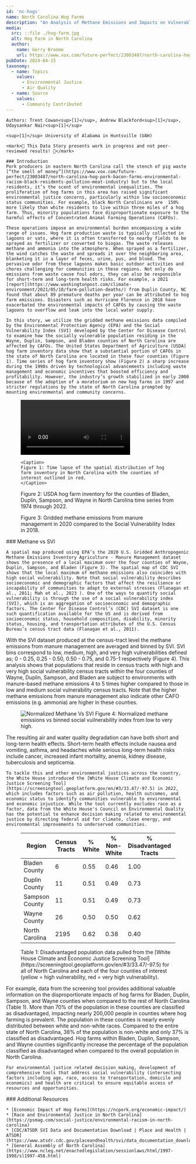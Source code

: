 ---
id: 'nc-hogs'
name: North Carolina Hog Farms
description: "An Analysis of Methane Emissions and Impacts on Vulnerable Communities"
media:
  src: ::file ./hog-farm.jpg
  alt: Hog Farm in North Carolina
  author:
    name: Gerry Broome
    url: https://www.vox.com/future-perfect/23003487/north-carolina-hog-pork-bacon-farms-environmental-racism-black-residents-pollution-meat-industry
pubDate: 2024-04-15
taxonomy:
  - name: Topics
    values:
      - Environmental Justice
      - Air Quality
  - name: Source
    values:
      - Community Contributed
---

<style>{`
  .data-table {
    display: flex;
    gap: 2rem;
    justify-content: center; /* Center the table */
    margin: 0 auto; /* Center the table */
  }
  .data-table thead th,
  .data-table tbody td {
    text-align: center;
    white-space: nowrap;
    padding: 0 1rem; /* Add horizontal padding */
  }
  .high-val {
    background: #F0DADE;
  }
  .mid-val {
    background: #FAF4E1;
  }
  .low-val {
    background: #E2EFE6;
  }
  @media only screen and (max-width: 544px) {
    .data-table {
      flex-flow: column;
    }
  }
`}</style>

<Block>
  <Prose>

    Authors: Trent Cowan<sup>[1]</sup>, Andrew Blackford<sup>[1]</sup>, Udaysankar Nair<sup>[1]</sup>

    <sup>[1]</sup> University of Alabama in Huntsville (UAH)

    <mark>🚧 This Data Story presents work in progress and not peer-reviewed results! 🚧</mark>

    ### Introduction
    Pork producers in eastern North Carolina call the stench of pig waste [“the smell of money”](https://www.vox.com/future-perfect/23003487/north-carolina-hog-pork-bacon-farms-environmental-racism-black-residents-pollution-meat-industry) but to the local residents, it’s the scent of environmental inequalities. The proliferation of hog farms in this area has raised significant environmental justice concerns, particularly within low socioeconomic status communities. For example, black North Carolinians are  150% more likely than white residents to live within three miles of a hog farm. Thus, minority populations face disproportionate exposure to the harmful effects of Concentrated Animal Farming Operations (CAFOs).  

    These operations impose an environmental burden encompassing a wide range of issues. Hog farm production waste is typically collected in lagoons or vats, where it is often transferred to nearby fields to be sprayed as fertilizer or converted to biogas. The waste releases methane and ammonia into the atmosphere. When sprayed as a fertilizer, the wind catches the waste and spreads it over the neighboring area, blanketing it in a layer of feces, urine, pus, and blood. The pervasive odor from these lagoons makes basic outdoor activities and chores challenging for communities in these regions. Not only do emissions from waste cause foul odors, they can also be responsible for short-term and long-term health risks. For example, a 2021 [report](https://www.washingtonpost.com/climate-environment/2021/05/10/farm-pollution-deaths/) from Duplin County, NC found that about 89 premature deaths per year can be attributed to hog farm emissions. Disasters such as Hurricane Florence in 2018 have exacerbated the environmental impacts of CAFOs by causing the waste lagoons to overflow and leak into the local water supply. 

    In this story, we utilize the gridded methane emissions data compiled by the Environmental Protection Agency (EPA) and the Social Vulnerability Index (SVI) developed by the Center for Disease Control to examine how the socially vulnerable population residing in the Wayne, Duplin, Sampson, and Bladen counties of North Carolina are affected by CAFOs. The United States Department of Agriculture (USDA) hog farm inventory data show that a substantial portion of CAFOs in the state of North Carolina are located in these four counties (Figure 1). Time series of hog farm inventory show (Figure 2) a sharp increase during the 1990s driven by technological advancements including waste management and economic incentives that boosted efficiency and profitability. However, the industry’s growth stabilized in early 2000 because of the adoption of a moratorium on new hog farms in 1997 and stricter regulations by the state of North Carolina prompted by mounting environmental and community concerns.

  </Prose>
</Block>

<Block>
  <Figure>
     <video style={{ width: '100%', aspectRatio: "16/9" }} controls>
      <source
        src={new URL('./inventory-hogs.mp4', import.meta.url).href} type="video/mp4"
      />
      Your browser does not support the video tag.
    </video>

    <Caption>
    Figure 1: Time lapse of the spatial distribution of hog farm inventory in North Carolina with the counties of interest outlined in red.
    </Caption>
  </Figure>
</Block>

<Block>
  <Figure>
    <Chart
      dataPath={new URL('./nc-hogs-county-inventory-v2.csv', import.meta.url).href}
      dateFormat="%Y"
      idKey='source'
      xKey='Year'
      yKey='Hog Inventory (Millions)'
      yAxisLabel='Hog Farm Count (in Millions)'
      highlightStart = '1990'
      highlightEnd = '2000'
    />
    <Caption>
      Figure 2: USDA hog farm inventory for the counties of Bladen, Duplin, Sampson, and Wayne in North Carolina time series from 1974 through 2022.
    </Caption>
  </Figure>
</Block>

<Block type="full">
  <Figure>
    <Map
      center={[-77.9747, 34.9927]}
      zoom={7}
      datasetId='epa-ch4emission-yeargrid-v2express-manure'
      layerId='manure-management'
      dateTime='2020-01-01'
      compareDateTime='2018-01-01'
      compareLabel='Methane vs 2018 SVI'
    />
    <Caption>
      Figure 3: Gridded methane emissions from manure management in 2020 compared to the Social Vulnerability Index in 2018.
    </Caption>
  </Figure>
  <Prose>
    ### Methane vs SVI

    A spatial map produced using EPA’s the 2020 U.S. Gridded Anthropogenic Methane Emissions Inventory Agriculture - Manure Management dataset shows the presence of a local maximum over the four counties of Wayne, Duplin, Sampson, and Bladen (Figure 3). The spatial map of CDC SVI shows that the local maximum of methane emissions also coincides with high social vulnerability. Note that social vulnerability describes socioeconomic and demographic factors that affect the resilience or incapability of communities to adapt to external stresses (Flanagan et al., 2011; Mah et al., 2023 ). One of the ways to quantify social vulnerability is through the use of a social vulnerability index (SVI), which is an aggregation of socioeconomic and demographic factors. The Center for Disease Control’s (CDC) SVI dataset is one such quantification available for the US and is derived from socioeconomic status, household composition, disability, minority status, housing, and transportation attributes of the U.S. Census Bureau’s census tract data (Flanagan et al., 2011).
  
  </Prose>
</Block>
  
<Block>
  <Prose>
    With the SVI dataset produced at the census-tract level the methane emissions from manure management are averaged and binned by SVI. SVI bins correspond to low, medium, high, and very high vulnerabilities defined as; 0 - 0.25, 0.25 - 0.50, 0.50 - 0.75, and 0.75-1 respectively (Figure 4). This analysis shows that populations that reside in census tracts with high and very high social vulnerability census tracts within the four counties of Wayne, Duplin, Sampson, and Bladen are subject to environments with manure-based methane emissions 4 to 5 times higher compared to those in low and medium social vulnerability census tracts. Note that the higher methane emissions from manure management also indicate other CAFO emissions (e.g. ammonia) are higher in these counties.    
  </Prose>
  <Figure>
    <Image
      src={new URL('./hog-bar-chart.png', import.meta.url).href}
      alt='Normalized Methane Vs SVI'
    />
    <Caption>
      Figure 4: Normalized methane emissions vs binned social vuilnerability index from low to very high.
    </Caption>
  </Figure>
</Block>

<Block>
  <Prose>
    The resulting air and water quality degradation can have both short and long-term health effects. Short-term health effects include nausea and vomiting, asthma, and headaches while serious long-term health risks include cancer, increased infant mortality, anemia, kidney disease, tuberculosis and septicemia. 

    To tackle this and other environmental justices across the country, the White House introduced the [White House Climate and Economic Justice Screening Tool](https://screeningtool.geoplatform.gov/en/#3/33.47/-97.5) in 2022, which includes factors such as air pollution, health outcomes, and economic status to identify communities vulnerable to environmental and economic injustice. While the tool currently excludes race as a factor, data from the White House's Council on Environmental Quality has the potential to enhance decision making related to environmental justice by directing federal aid for climate, clean energy, and environmental improvements to underserved communities.  
  </Prose>
</Block>

<Block>
<Figure style={{ display: 'block' }}>
  <div className='data-table'>
    <table>
      <thead>
        <tr>
          <th>   Region   </th>
          <th>   Census Tracts   </th>
          <th>   % White   </th>
          <th>   % Non-White   </th>
          <th>   % Disadvantaged Tracts   </th>
          <th>   Total Population   </th>
          <th>   % Disadvantaged Population   </th>
        </tr>
      </thead>
      <tbody>
        <tr>
          <td>Bladen County</td>
          <td>6</td>
          <td>0.55</td>
          <td>0.46</td>
          <td class='high-val'>1.00</td>
          <td>33,407</td>
          <td class='high-val'>1.00</td>
        </tr>
        <tr>
          <td>Duplin County</td>
          <td>11</td>
          <td>0.51</td>
          <td>0.49</td>
          <td class='mid-val'>0.73</td>
          <td>58,967</td>
          <td class='high-val'>0.76</td>
        </tr>
        <tr>
          <td>Sampson County</td>
          <td>11</td>
          <td>0.51</td>
          <td>0.49</td>
          <td class='mid-val'>0.73</td>
          <td>63,385</td>
          <td class='high-val'>0.75</td>
        </tr>
        <tr>
          <td>Wayne County</td>
          <td>26</td>
          <td>0.50</td>
          <td>0.50</td>
          <td class='mid-val'>0.62</td>
          <td>123,603</td>
          <td class='mid-val'>0.59</td>
        </tr>
        <tr>
          <td>North Carolina</td>
          <td>2195</td>
          <td>0.62</td>
          <td>0.38</td>
          <td class='low-val'>0.40</td>
          <td>10,264,876</td>
          <td class='low-val'>0.37</td>
        </tr>        
      </tbody>
    </table>
  </div>
<Caption>
  Table 1: Disadvantaged population data pulled from the [White House Climate and Economic Justice Screening Tool](https://screeningtool.geoplatform.gov/en/#3/33.47/-97.5) for all of North Carolina and each of the four counties of interest (yellow = high vulnerability, red = very high vulnerability).
</Caption>  
</Figure>
</Block>

<Block>
  <Prose>
    For example, data from the screening tool provides additional valuable information on the disproportionate impacts of hog farms for Bladen, Duplin, Sampson, and Wayne counties when compared to the rest of North Carolina (Table 1). More than 70% of the population in these counties are classified as disadvantaged, impacting nearly 200,000 people in counties where hog farming is prevalent. The population in these counties is nearly evenly distributed between white and non-white races. Compared to the entire state of North Carolina, 38% of the population is non-white and only 37% is classified as disadvantaged. Hog farms within Bladen, Duplin, Sampson, and Wayne counties significantly increase the percentage of the population classified as disadvantaged when compared to the overall population in North Carolina.

    For environmental justice related decision making, development of comprehensive tools that address social vulnerability (intersecting factors including age, race, access to transportation, domicile and economics) and health are critical to ensure equitable access of resources and opportunities. 
  </Prose>
</Block>

<Block>
  <Prose>
    ### Additional Resources

    * [Economic Impact of Hog Farms](https://ncpork.org/economic-impact/)
    * [Race and Environmental Justice in North Carolina](https://psmag.com/social-justice/environmental-racism-in-north-carolina)
    * [CDC/ATSDR SVI Data and Documentation Download | Place and Health | ATSDR](https://www.atsdr.cdc.gov/placeandhealth/svi/data_documentation_download.html)
    * [General Assembly of North Carolina](https://www.ncleg.net/enactedlegislation/sessionlaws/html/1997-1998/sl1997-458.html)

  </Prose>
</Block>
